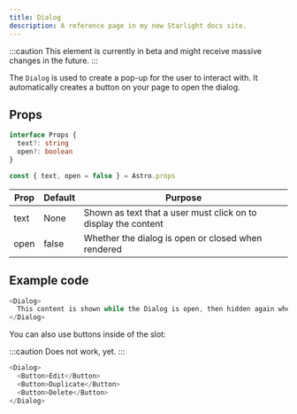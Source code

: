 ```yaml
---
title: Dialog
description: A reference page in my new Starlight docs site.
---
```



:::caution
This element is currently in beta and might receive massive changes in the future.
:::


The `Dialog` is used to create a pop-up for the user to interact with. It automatically creates a button on your page to open the dialog.

## Props
```ts
interface Props {
  text?: string
  open?: boolean
}

const { text, open = false } = Astro.props
```

| Prop | Default | Purpose |
| ----------- | ----------- | ----------- |
| text | None | Shown as text that a user must click on to display the content |
| open | false | Whether the dialog is open or closed when rendered |

## Example code
```js title="index.astro"
<Dialog>
  This content is shown while the Dialog is open, then hidden again when closed.
</Dialog>
```

<Showcase>
  <Dialog>
    This content is shown while the Dialog is open, then hidden again when closed.
  </Dialog>
</Showcase>

You can also use buttons inside of the slot:

:::caution
Does not work, yet.
:::

```js title="index.astro"
<Dialog>
  <Button>Edit</Button>
  <Button>Duplicate</Button>
  <Button>Delete</Button>
</Dialog>
```

<Showcase>
  <Dialog>
    <Button>Edit</Button>
    <Button>Duplicate</Button>
    <Button>Delete</Button>
  </Dialog>
</Showcase>